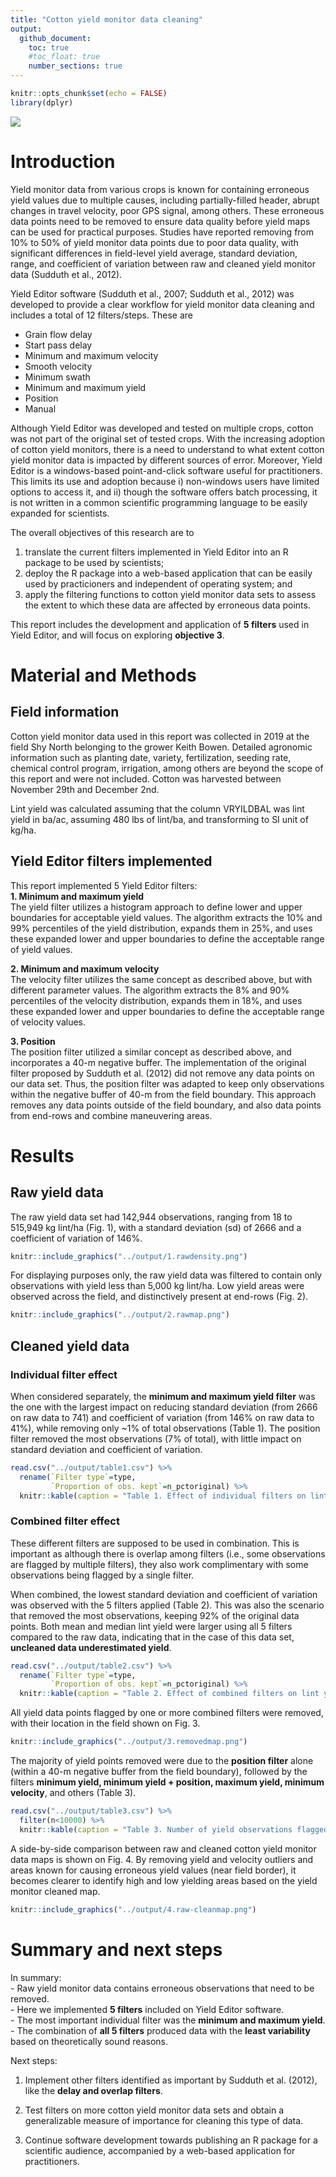 ```yaml
---
title: "Cotton yield monitor data cleaning"
output: 
  github_document: 
    toc: true
    #toc_float: true
    number_sections: true
---
```


```r
knitr::opts_chunk$set(echo = FALSE)
library(dplyr)
```

![](https://images.pexels.com/photos/10287689/pexels-photo-10287689.jpeg?cs=srgb&dl=pexels-mark-stebnicki-10287689.jpg&fm=jpg)

# Introduction  

Yield monitor data from various crops is known for containing erroneous yield values due to multiple causes, including partially-filled header, abrupt changes in travel velocity, poor GPS signal, among others. These erroneous data points need to be removed to ensure data quality before yield maps can be used for practical purposes. Studies have reported removing from 10% to 50% of yield monitor data points due to poor data quality, with significant differences in field-level yield average, standard deviation, range, and coefficient of variation between raw and cleaned yield monitor data (Sudduth et al., 2012).   

Yield Editor software (Sudduth et al., 2007; Sudduth et al., 2012) was developed to provide a clear workflow for yield monitor data cleaning and includes a total of 12 filters/steps. These are 

- Grain flow delay  
- Start pass delay  
- Minimum and maximum velocity  
- Smooth velocity  
- Minimum swath  
- Minimum and maximum yield  
- Position  
- Manual  

Although Yield Editor was developed and tested on multiple crops, cotton was not part of the original set of tested crops. With the increasing adoption of cotton yield monitors, there is a need to understand to what extent cotton yield monitor data is impacted by different sources of error. Moreover, Yield Editor is a windows-based point-and-click software useful for practitioners. This limits its use and adoption because i) non-windows users have limited options to access it, and ii) though the software offers batch processing, it is not written in a common scientific programming language to be easily expanded for scientists.  

The overall objectives of this research are to  

1. translate the current filters implemented in Yield Editor into an R package to be used by scientists;  
2. deploy the R package into a web-based application that can be easily used by practicioners and independent of operating system; and   
3. apply the filtering functions to cotton yield monitor data sets to assess the extent to which these data are affected by erroneous data points.  

This report includes the development and application of **5 filters** used in Yield Editor, and will focus on exploring **objective 3**.  

# Material and Methods  
## Field information  
Cotton yield monitor data used in this report was collected in 2019 at the field Shy North belonging to the grower Keith Bowen. Detailed agronomic information such as planting date, variety, fertilization, seeding rate, chemical control program, irrigation, among others are beyond the scope of this report and were not included. Cotton was harvested between November 29th and December 2nd.  

Lint yield was calculated assuming that the column VRYILDBAL was lint yield in ba/ac, assuming 480 lbs of lint/ba, and transforming to SI unit of kg/ha.    

## Yield Editor filters implemented  
This report implemented 5 Yield Editor filters:  
**1. Minimum and maximum yield**  
The yield filter utilizes a histogram approach to define lower and upper boundaries for acceptable yield values. The algorithm extracts the 10% and 99% percentiles of the yield distribution, expands them in 25%, and uses these expanded lower and upper boundaries to define the acceptable range of yield values.  

**2. Minimum and maximum velocity**   
The velocity filter utilizes the same concept as described above, but with different parameter values. The algorithm extracts the 8% and 90% percentiles of the velocity distribution, expands them in 18%, and uses these expanded lower and upper boundaries to define the acceptable range of velocity values.  

**3. Position**  
The position filter utilized a similar concept as described above, and incorporates a 40-m negative buffer. The implementation of the original filter proposed by Sudduth et al. (2012) did not remove any data points on our data set. Thus, the position filter was adapted to keep only observations within the negative buffer of 40-m from the field boundary. This approach removes any data points outside of the field boundary, and also data points from end-rows and combine maneuvering areas.  

# Results  
## **Raw** yield data  

The raw yield data set had 142,944 observations, ranging from 18 to 515,949 kg lint/ha (Fig. 1), with a standard deviation (sd) of 2666 and a coefficient of variation of 146%.
```r
knitr::include_graphics("../output/1.rawdensity.png")
```
  
  
For displaying purposes only, the raw yield data was filtered to contain only observations with yield less than 5,000 kg lint/ha. Low yield areas were observed across the field, and distinctively present at end-rows (Fig. 2).  

```r
knitr::include_graphics("../output/2.rawmap.png")
```

## **Cleaned** yield data  
### Individual filter effect  
When considered separately, the **minimum and maximum yield filter** was the one with the largest impact on reducing standard deviation (from 2666 on raw data to 741) and coefficient of variation (from 146% on raw data to 41%), while removing only ~1% of total observations (Table 1). The position filter removed the most observations (7% of total), with little impact on standard deviation and coefficient of variation.  


```r
read.csv("../output/table1.csv") %>%
  rename(`Filter type`=type,
         `Proportion of obs. kept`=n_pctoriginal) %>%
  knitr::kable(caption = "Table 1. Effect of individual filters on lint yield statistics.")
```

### Combined filter effect  
These different filters are supposed to be used in combination. This is important as although there is overlap among filters (i.e., some observations are flagged by multiple filters), they also work complimentary with some observations being flagged by a single filter.  

When combined, the lowest standard deviation and coefficient of variation was observed with the 5 filters applied (Table 2). This was also the scenario that removed the most observations, keeping 92% of the original data points. Both mean and median lint yield were larger using all 5 filters compared to the raw data, indicating that in the case of this data set, **uncleaned data underestimated yield**.   

```r
read.csv("../output/table2.csv") %>%
  rename(`Filter type`=type,
         `Proportion of obs. kept`=n_pctoriginal) %>%
  knitr::kable(caption = "Table 2. Effect of combined filters on lint yield statistics.")
```

All yield data points flagged by one or more combined filters were removed, with their location in the field shown on Fig. 3. 

```r
knitr::include_graphics("../output/3.removedmap.png")
```

The majority of yield points removed were due to the **position filter** alone (within a 40-m negative buffer from the field boundary), followed by the filters **minimum yield, minimum yield + position, maximum yield, minimum velocity**, and others (Table 3).  

```r
read.csv("../output/table3.csv") %>%
  filter(n<10000) %>%
  knitr::kable(caption = "Table 3. Number of yield observations flagged by one or more filters.") 

```

A side-by-side comparison between raw and cleaned cotton yield monitor data maps is shown on Fig. 4. By removing yield and velocity outliers and areas known for causing erroneous yield values (near field border), it becomes clearer to identify high and low yielding areas based on the yield monitor cleaned map.   
```r
knitr::include_graphics("../output/4.raw-cleanmap.png")
```


# Summary and next steps  
In summary:  
- Raw yield monitor data contains erroneous observations that need to be removed.  
- Here we implemented **5 filters** included on Yield Editor software.  
- The most important individual filter was the **minimum and maximum yield**.  
- The combination of **all 5 filters** produced data with the **least variability** based on theoretically sound reasons.  

Next steps:  

1. Implement other filters identified as important by Sudduth et al. (2012), like the **delay and overlap filters**.   

2. Test filters on more cotton yield monitor data sets and obtain a generalizable measure of importance for cleaning this type of data.  

3. Continue software development towards publishing an R package for a scientific audience, accompanied by a web-based application for practitioners.  














